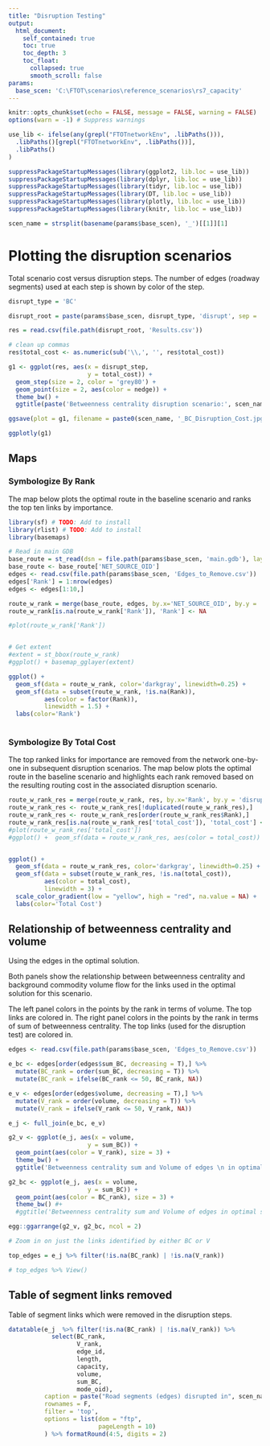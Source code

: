 ```yaml
---
title: "Disruption Testing"
output: 
  html_document:
    self_contained: true
    toc: true
    toc_depth: 3
    toc_float:
      collapsed: true
      smooth_scroll: false
params:
  base_scen: 'C:\FTOT\scenarios\reference_scenarios\rs7_capacity'
---
```


<!-- Add the following line manually to the rendered HTML document so that IE does not block the javascript elements: -->
<!-- saved from url=(0014)about:internet --> 

```r
knitr::opts_chunk$set(echo = FALSE, message = FALSE, warning = FALSE)
options(warn = -1) # Suppress warnings

use_lib <- ifelse(any(grepl("FTOTnetworkEnv", .libPaths())),
  .libPaths()[grepl("FTOTnetworkEnv", .libPaths())],
  .libPaths()
)

suppressPackageStartupMessages(library(ggplot2, lib.loc = use_lib))
suppressPackageStartupMessages(library(dplyr, lib.loc = use_lib))
suppressPackageStartupMessages(library(tidyr, lib.loc = use_lib))
suppressPackageStartupMessages(library(DT, lib.loc = use_lib))
suppressPackageStartupMessages(library(plotly, lib.loc = use_lib))
suppressPackageStartupMessages(library(knitr, lib.loc = use_lib))

scen_name = strsplit(basename(params$base_scen), '_')[[1]][1]
```

# Plotting the disruption scenarios

Total scenario cost versus disruption steps. The number of edges (roadway segments) used at each step is shown by color of the step.

```r
disrupt_type = 'BC'

disrupt_root = paste(params$base_scen, disrupt_type, 'disrupt', sep = '_')

res = read.csv(file.path(disrupt_root, 'Results.csv'))

# clean up commas
res$total_cost <- as.numeric(sub('\\,', '', res$total_cost))

g1 <- ggplot(res, aes(x = disrupt_step, 
                      y = total_cost)) +
  geom_step(size = 2, color = 'grey80') +
  geom_point(size = 2, aes(color = nedge)) +
  theme_bw() +
  ggtitle(paste('Betweenness centrality disruption scenario:', scen_name))

ggsave(plot = g1, filename = paste0(scen_name, '_BC_Disruption_Cost.jpg'))

ggplotly(g1)

```

## Maps {.tabset}

### Symbologize By Rank
The map below plots the optimal route in the baseline scenario and ranks the top ten links by importance.

```r
library(sf) # TODO: Add to install
library(rlist) # TODO: Add to install
library(basemaps)

# Read in main GDB
base_route = st_read(dsn = file.path(params$base_scen, 'main.gdb'), layer = 'optimized_route_segments')
base_route <- base_route['NET_SOURCE_OID']
edges <- read.csv(file.path(params$base_scen, 'Edges_to_Remove.csv'))
edges['Rank'] = 1:nrow(edges)
edges <- edges[1:10,]

route_w_rank = merge(base_route, edges, by.x='NET_SOURCE_OID', by.y = 'mode_oid', all.x = TRUE)
route_w_rank[is.na(route_w_rank['Rank']), 'Rank'] <- NA

#plot(route_w_rank['Rank'])


# Get extent
#extent = st_bbox(route_w_rank)
#ggplot() + basemap_gglayer(extent)

ggplot() +
  geom_sf(data = route_w_rank, color='darkgray', linewidth=0.25) +
  geom_sf(data = subset(route_w_rank, !is.na(Rank)),
          aes(color = factor(Rank)),
          linewidth = 1.5) +
  labs(color='Rank')
          


```

### Symbologize By Total Cost
The top ranked links for importance are removed from the network one-by-one in subsequent disruption scenarios. The map below plots the optimal route in the baseline scenario and highlights each rank removed based on the resulting routing cost in the associated disruption scenario.

```r
route_w_rank_res = merge(route_w_rank, res, by.x='Rank', by.y = 'disrupt_step', all.x = TRUE)
route_w_rank_res <- route_w_rank_res[!duplicated(route_w_rank_res),]
route_w_rank_res <- route_w_rank_res[order(route_w_rank_res$Rank),]
route_w_rank_res[is.na(route_w_rank_res['total_cost']), 'total_cost'] <- NA
#plot(route_w_rank_res['total_cost'])
#ggplot() +  geom_sf(data = route_w_rank_res, aes(color = total_cost))


ggplot() +
  geom_sf(data = route_w_rank_res, color='darkgray', linewidth=0.25) +
  geom_sf(data = subset(route_w_rank_res, !is.na(total_cost)),
          aes(color = total_cost),
          linewidth = 3) +
  scale_color_gradient(low = "yellow", high = "red", na.value = NA) +
  labs(color='Total Cost')

```


## Relationship of betweenness centrality and volume

Using the edges in the optimal solution.

Both panels show the relationship between betweenness centrality and background commodity volume flow for the links used in the optimal solution for this scenario.

The left panel colors in the points by the rank in terms of volume. The top links are colored in.
The right panel colors in the points by the rank in terms of sum of betweenness centrality. The top links (used for the disruption test) are colored in.

```r
edges <- read.csv(file.path(params$base_scen, 'Edges_to_Remove.csv'))

e_bc <- edges[order(edges$sum_BC, decreasing = T),] %>%
  mutate(BC_rank = order(sum_BC, decreasing = T)) %>%
  mutate(BC_rank = ifelse(BC_rank <= 50, BC_rank, NA))

e_v <- edges[order(edges$volume, decreasing = T),] %>%
  mutate(V_rank = order(volume, decreasing = T)) %>%
  mutate(V_rank = ifelse(V_rank <= 50, V_rank, NA))

e_j <- full_join(e_bc, e_v)

g2_v <- ggplot(e_j, aes(x = volume, 
                      y = sum_BC)) +
  geom_point(aes(color = V_rank), size = 3) +
  theme_bw() +
  ggtitle('Betweenness centrality sum and Volume of edges \n in optimal scenario solution')

g2_bc <- ggplot(e_j, aes(x = volume, 
                      y = sum_BC)) +
  geom_point(aes(color = BC_rank), size = 3) +
  theme_bw() #+
  #ggtitle('Betweenness centrality sum and Volume of edges in optimal scenario solution')

egg::ggarrange(g2_v, g2_bc, ncol = 2)

# Zoom in on just the links identified by either BC or V

top_edges = e_j %>% filter(!is.na(BC_rank) | !is.na(V_rank))

# top_edges %>% View()

```

## Table of segment links removed

Table of segment links which were removed in the disruption steps.

```r

datatable(e_j  %>% filter(!is.na(BC_rank) | !is.na(V_rank)) %>%
            select(BC_rank,
                   V_rank,
                   edge_id,
                   length,
                   capacity,
                   volume,
                   sum_BC,
                   mode_oid),
          caption = paste("Road segments (edges) disrupted in", scen_name),
          rownames = F,
          filter = 'top',
          options = list(dom = "ftp",
                         pageLength = 10)
          ) %>% formatRound(4:5, digits = 2) 

```
